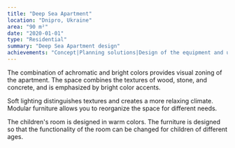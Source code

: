 ```yaml
---
title: "Deep Sea Apartment"
location: "Dnipro, Ukraine"
area: "90 m²"
date: "2020-01-01"
type: "Residential"
summary: "Deep Sea Apartment design"
achievements: "Concept|Planning solutions|Design of the equipment and unique elements|3d visualization|Drawings|Specification of materials and equipment"
---
```


The combination of achromatic and bright colors provides visual zoning of the apartment. The space combines the textures of wood, stone, and concrete, and is emphasized by bright color accents.

Soft lighting distinguishes textures and creates a more relaxing climate. Modular furniture allows you to reorganize the space for different needs.

The children's room is designed in warm colors. The furniture is designed so that the functionality of the room can be changed for children of different ages.
